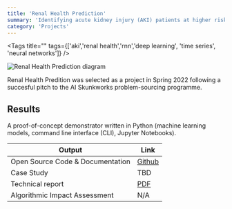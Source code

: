 ```yaml
---
title: 'Renal Health Prediction'
summary: 'Identifying acute kidney injury (AKI) patients at higher risk of requiring ITU, needing renal support (dialysis), or likely to have a higher potential for mortality.'
category: 'Projects'
---
```


<Tags title="" tags={['aki','renal health','rnn','deep learning', 'time series', 'neural networks']} />

![Renal Health Prediction diagram](images/renal-health-prediction.png)

Renal Health Predition was selected as a project in Spring 2022 following a succesful pitch to the AI Skunkworks problem-sourcing programme.

## Results

A proof-of-concept demonstrator written in Python (machine learning models, command line interface (CLI), Jupyter Notebooks).

Output|Link
---|---
Open Source Code & Documentation|[Github](https://github.com/nhsx/skunkworks-renal-health-prediction/)
Case Study|TBD
Technical report|[PDF](https://github.com/nhsx/skunkworks-renal-health-prediction/raw/main/docs/renal-health-prediction-technical-report.pdf)
Algorithmic Impact Assessment|N/A